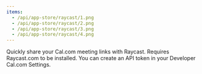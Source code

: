 ```yaml
---
items:
  - /api/app-store/raycast/1.png
  - /api/app-store/raycast/2.png
  - /api/app-store/raycast/3.png
  - /api/app-store/raycast/4.png
---
```


<Slider items={items} />

Quickly share your Cal.com meeting links with Raycast. Requires Raycast.com to be installed. You can create an API token in your Developer Cal.com Settings.
